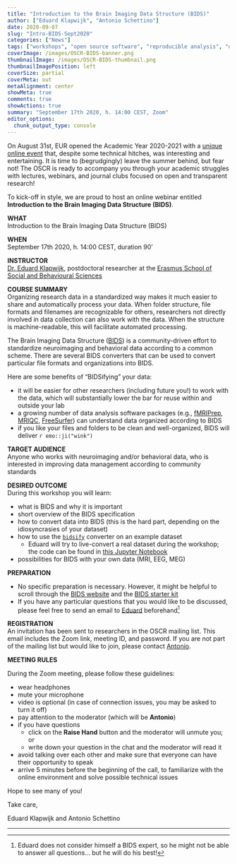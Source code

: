 ```yaml
---
title: "Introduction to the Brain Imaging Data Structure (BIDS)"
author: ["Eduard Klapwijk", "Antonio Schettino"]
date: 2020-09-07
slug: "Intro-BIDS-Sept2020"
categories: ["News"]
tags: ["workshops", "open source software", "reproducible analysis", "data management"]
coverImage: /images/OSCR-BIDS-banner.png
thumbnailImage: /images/OSCR-BIDS-thumbnail.png
thumbnailImagePosition: left
coverSize: partial
coverMeta: out
metaAlignment: center
showMeta: true
comments: true
showActions: true
summary: "September 17th 2020, h. 14:00 CEST, Zoom"
editor_options: 
  chunk_output_type: console
---
```


On August 31st, EUR opened the Academic Year 2020-2021 with a [unique online event](https://www.eur.nl/en/about-eur/events/opening-academic-year) that, despite some technical hitches, was interesting and entertaining. It is time to (begrudgingly) leave the summer behind, but fear not! The OSCR is ready to accompany you through your academic struggles with lectures, webinars, and journal clubs focused on open and transparent research!

To kick-off in style, we are proud to host an online webinar entitled **Introduction to the Brain Imaging Data Structure (BIDS)**.

**WHAT**   
Introduction to the Brain Imaging Data Structure (BIDS)

**WHEN**   
September 17th 2020, h. 14:00 CEST, duration 90’

**INSTRUCTOR**   
[Dr. Eduard Klapwijk](https://www.openscience-rotterdam.com/2020/05/klapwijk/), postdoctoral researcher at the [Erasmus School of Social and Behavioural Sciences](https://www.eur.nl/en/essb/)

**COURSE SUMMARY**   
Organizing research data in a standardized way makes it much easier to share and automatically process your data. When folder structure, file formats and filenames are recognizable for others, researchers not directly involved in data collection can also work with the data. When the structure is machine-readable, this will facilitate automated processing.
 
The Brain Imaging Data Structure ([BIDS](https://bids.neuroimaging.io)) is a community-driven effort to standardize neuroimaging and behavioral data according to a common scheme. There are several BIDS converters that can be used to convert particular file formats and organizations into BIDS. 

Here are some benefits of "BIDSifying" your data:

- it will be easier for other researchers (including future you!) to work with the data, which will substantially lower the bar for reuse within and outside your lab
- a growing number of data analysis software packages (e.g., [fMRIPrep](https://fmriprep.org/en/stable/), [MRIQC](https://mriqc.readthedocs.io/en/stable/), [FreeSurfer](https://surfer.nmr.mgh.harvard.edu/)) can understand data organized according to BIDS
- if you like your files and folders to be clean and well-organized, BIDS will deliver `r emo::ji("wink")`

**TARGET AUDIENCE**   
Anyone who works with neuroimaging and/or behavioral data, who is interested in improving data management according to community standards

**DESIRED OUTCOME**   
During this workshop you will learn:

- what is BIDS and why it is important
- short overview of the BIDS specification
- how to convert data into BIDS (this is the hard part, depending on the idiosyncrasies of your dataset)
- how to use the [```bidsify```](https://github.com/NILAB-UvA/bidsify) converter on an example dataset
  - Eduard will try to live-convert a real dataset during the workshop; the code can be found in [this Jupyter Notebook](https://github.com/eur-synclab/bidsification/blob/master/SYNClab_bidsify.ipynb)
- possibilities for BIDS with your own data (MRI, EEG, MEG)

**PREPARATION**   

- No specific preparation is necessary. However, it might be helpful to scroll through the [BIDS website](https://bids.neuroimaging.io/index.html) and the [BIDS starter kit](https://github.com/bids-standard/bids-starter-kit)
- If you have any particular questions that you would like to be discussed, please feel free to send an email to [Eduard](mailto:e.klapwijk@essb.eur.nl) beforehand[^1]

**REGISTRATION**   
An invitation has been sent to researchers in the OSCR mailing list. This email includes the Zoom link, meeting ID, and password. If you are not part of the mailing list but would like to join, please contact [Antonio](mailto:schettino@eur.nl).

**MEETING RULES**   

During the Zoom meeting, please follow these guidelines:

* wear headphones
* mute your microphone
* video is optional (in case of connection issues, you may be asked to turn it off)
* pay attention to the moderator (which will be **Antonio**)
* if you have questions
  - click on the **Raise Hand** button and the moderator will unmute you; or
  - write down your question in the chat and the moderator will read it
* avoid talking over each other and make sure that everyone can have their opportunity to speak
* arrive 5 minutes before the beginning of the call, to familiarize with the online environment and solve possible technical issues

Hope to see many of you!

Take care,

Eduard Klapwijk and Antonio Schettino

***

[^1]: Eduard does not consider himself a BIDS expert, so he might not be able to answer all questions... but he will do his best!
